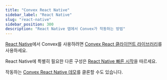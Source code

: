 ```yaml
---
title: "Convex React Native"
sidebar_label: "React Native"
slug: "react-native"
sidebar_position: 300
description: "React Native 앱에서 Convex가 작동하는 방법"
---
```


[React Native](https://reactnative.dev/)에서 Convex를 사용하려면
[Convex React 클라이언트 라이브러리](/client/react.mdx)를 사용하세요.

React Native에 특별히 필요한 다른 구성은 [React Native 빠른 시작](/quickstart/react-native.mdx)을 따르세요.

작동하는
[Convex React Native 데모](https://github.com/get-convex/convex-demos/tree/main/react-native)를 클론할 수도 있습니다.
